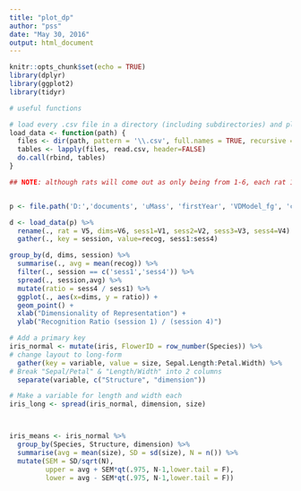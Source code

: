 ```yaml
---
title: "plot_dp"
author: "pss"
date: "May 30, 2016"
output: html_document
---
```


```r
knitr::opts_chunk$set(echo = TRUE)
library(dplyr)
library(ggplot2)
library(tidyr)
```

```r
# useful functions

# load every .csv file in a directory (including subdirectories) and place in single dataframe
load_data <- function(path) { 
  files <- dir(path, pattern = '\\.csv', full.names = TRUE, recursive = TRUE)
  tables <- lapply(files, read.csv, header=FALSE)
  do.call(rbind, tables)
}


```

```r

## NOTE: although rats will come out as only being from 1-6, each rat 1 is slightly different (indicated by how many dims it had to deal with during input


p <- file.path('D:','documents', 'uMass', 'firstYear', 'VDModel_fg', 'current', 'cowell2006', 'allExpts', 'graphsAndSession', 'listLength', 'all')

d <- load_data(p) %>%
  rename(., rat = V5, dims=V6, sess1=V1, sess2=V2, sess3=V3, sess4=V4) %>%
  gather(., key = session, value=recog, sess1:sess4)

```


```r

group_by(d, dims, session) %>%
  summarise(., avg = mean(recog)) %>%
  filter(., session == c('sess1','sess4')) %>%
  spread(., session,avg) %>%
  mutate(ratio = sess4 / sess1) %>%
  ggplot(., aes(x=dims, y = ratio)) +
  geom_point() +
  xlab("Dimensionality of Representation") + 
  ylab("Recognition Ratio (session 1) / (session 4)")

```



```r

# Add a primary key
iris_normal <- mutate(iris, FlowerID = row_number(Species)) %>%
# change layout to long-form
  gather(key = variable, value = size, Sepal.Length:Petal.Width) %>%
# Break "Sepal/Petal" & "Length/Width" into 2 columns
  separate(variable, c("Structure", "dimension"))

# Make a variable for length and width each  
iris_long <- spread(iris_normal, dimension, size)



iris_means <- iris_normal %>%
  group_by(Species, Structure, dimension) %>%
  summarise(avg = mean(size), SD = sd(size), N = n()) %>%
  mutate(SEM = SD/sqrt(N),
         upper = avg + SEM*qt(.975, N-1,lower.tail = F),
         lower = avg - SEM*qt(.975, N-1,lower.tail = F))
```
